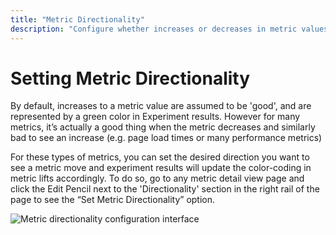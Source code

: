 ```yaml
---
title: "Metric Directionality"
description: "Configure whether increases or decreases in metric values should be considered positive or negative in experiments."
---
```


# Setting Metric Directionality

By default, increases to a metric value are assumed to be 'good', and are represented by a green color in Experiment results. However for many metrics, it’s actually a good thing when the metric decreases and similarly bad to see an increase (e.g. page load times or many performance metrics)

For these types of metrics, you can set the desired direction you want to see a metric move and experiment results will update the color-coding in metric lifts accordingly. To do so, go to any metric detail view page and click the Edit Pencil next to the 'Directionality' section in the right rail of the page to see the “Set Metric Directionality” option.

<Frame>
  <img src="https://github.com/user-attachments/assets/fa0cbf9f-c84f-4db6-b9fa-84d672358a72" alt="Metric directionality configuration interface" />
</Frame>
